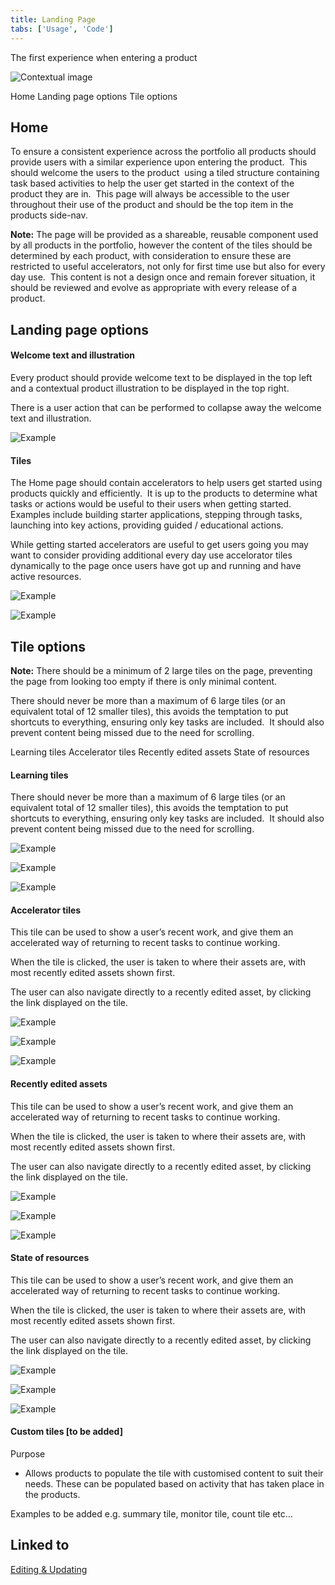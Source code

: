 ```yaml
---
title: Landing Page
tabs: ['Usage', 'Code']
---
```


<PageDescription>

  The first experience when entering a product

</PageDescription>

<Row>
  <Column colLg={8}>

![Contextual image](images/0.png)

  </Column>
</Row>

<AnchorLinks>
  <AnchorLink>Home</AnchorLink>
  <AnchorLink>Landing page options</AnchorLink>
  <AnchorLink>Tile options</AnchorLink>
</AnchorLinks>

## Home

To ensure a consistent experience across the portfolio all products should
provide users with a similar experience upon entering the product.  This should welcome the users to the product  using a tiled structure containing task based activities to help the user get started in the context of the product they are in.  This page will always be accessible to the user throughout their use of the product and should be the top item in the products side-nav. 

<InlineNotification>

  **Note:** The page will be provided as a shareable, reusable component used
  by all products in the portfolio, however the content of the tiles should
  be determined by each product, with consideration to ensure these are
  restricted to useful accelerators, not only for first time use but also for
  every day use.  This content is not a design once and remain forever
  situation, it should be reviewed and evolve as appropriate with every
  release of a product.

</InlineNotification>

## Landing page options

#### Welcome text and illustration

Every product should provide welcome text to be displayed in the top left and
a contextual product illustration to be displayed in the top right.

There is a user action that can be performed to collapse away the welcome text
and illustration.

<Row>
 <Column colLg={8}>

![Example](images/1.png)

 </Column>
</Row>

#### Tiles

The Home page should contain accelerators to help users get started using
products quickly and efficiently.  It is up to the products to determine
what tasks or actions would be useful to their users when getting started. 
Examples include building starter applications, stepping through tasks,
launching into key actions, providing guided / educational actions.

While getting started accelerators are useful to get users going you may
want to consider providing additional every day use accelorator tiles
dynamically to the page once users have got up and running and have active
resources.

<Row>
 <Column colLg={8}>

![Example](images/2.png)

 </Column>
</Row>
<Row>
 <Column colLg={8}>

![Example](images/3.png)

 </Column>
</Row>

## Tile options

<InlineNotification>

  **Note:** There should be a minimum of 2 large tiles on the page, preventing
  the page from looking too empty if there is only minimal content.

</InlineNotification>

There should never be more than a maximum of 6 large tiles (or an equivalent
total of 12 smaller tiles), this avoids the temptation to put shortcuts to
everything, ensuring only key tasks are included.  It should also prevent
content being missed due to the need for scrolling.  

<AnchorLinks small>
  <AnchorLink>Learning tiles</AnchorLink>
  <AnchorLink>Accelerator tiles</AnchorLink>
  <AnchorLink>Recently edited assets</AnchorLink>
  <AnchorLink>State of resources</AnchorLink>
</AnchorLinks>

#### Learning tiles

There should never be more than a maximum of 6 large tiles (or an equivalent
total of 12 smaller tiles), this avoids the temptation to put shortcuts to
everything, ensuring only key tasks are included.  It should also prevent
content being missed due to the need for scrolling. 

<Row>
 <Column colLg={8}>

![Example](images/14.png)

 </Column>
</Row>
<Row>
 <Column colLg={8}>

![Example](images/13.png)

 </Column>
</Row>
<Row>
 <Column colLg={8}>

![Example](images/15.png)

 </Column>
</Row>

#### Accelerator tiles

This tile can be used to show a user’s recent work, and give them an
accelerated way of returning to recent tasks to continue working.

When the tile is clicked, the user is taken to where their assets are,
with most recently edited assets shown first.

The user can also navigate directly to a recently edited asset, by clicking
the link displayed on the tile.

<Row>
 <Column colLg={8}>

![Example](images/11.png)

 </Column>
</Row>
<Row>
 <Column colLg={8}>

![Example](images/10.png)

 </Column>
</Row>
<Row>
 <Column colLg={8}>

![Example](images/12.png)

 </Column>
</Row>

#### Recently edited assets

This tile can be used to show a user’s recent work, and give them an
accelerated way of returning to recent tasks to continue working.

When the tile is clicked, the user is taken to where their assets are,
with most recently edited assets shown first.

The user can also navigate directly to a recently edited asset, by
clicking the link displayed on the tile.

<Row>
 <Column colLg={8}>

![Example](images/5.png)

 </Column>
</Row>
<Row>
 <Column colLg={8}>

![Example](images/4.png)

 </Column>
</Row>
<Row>
 <Column colLg={8}>

![Example](images/6.png)

 </Column>
</Row>

#### State of resources

This tile can be used to show a user’s recent work, and give them an
accelerated way of returning to recent tasks to continue working.

When the tile is clicked, the user is taken to where their assets are,
with most recently edited assets shown first.

The user can also navigate directly to a recently edited asset, by
clicking the link displayed on the tile.

<Row>
 <Column colLg={8}>

![Example](images/8.png)

 </Column>
</Row>
<Row>
 <Column colLg={8}>

![Example](images/7.png)

 </Column>
</Row>
<Row>
 <Column colLg={8}>

![Example](images/9.png)

 </Column>
</Row>

#### Custom tiles [to be added]

Purpose

- Allows products to populate the tile with customised content to suit
their needs. These can be populated based on activity that has taken
place in the products.

Examples to be added e.g. summary tile, monitor tile, count tile etc…

## Linked to

[Editing & Updating](../common-patterns/editing)
